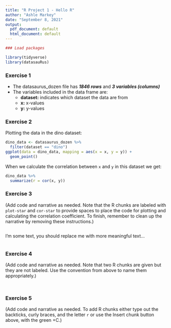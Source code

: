 ```yaml
---
title: "R Project 1 - Hello R"
author: "Ashle Markey"
date: "September 8, 2021"
output:
  pdf_document: default
  html_document: default
---
```


```r
### Load packages
```
```r
library(tidyverse) 
library(datasauRus)
```


### Exercise 1  
  - The datasaurus_dozen file has ***1846 rows*** and ***3 variables (columns)***
  - The variables included in the data frame are:
    + **dataset:** indicates which dataset the data are from
    + **x:** x-values 
    + **y:** y-values 

### Exercise 2

Plotting the data in the dino dataset:  

```r
dino_data <- datasaurus_dozen %>%
  filter(dataset == "dino")
ggplot(data = dino_data, mapping = aes(x = x, y = y)) +
  geom_point()
```
  
  When we calculate the correlation between `x` and `y` in this dataset we get:

```r
dino_data %>%
  summarize(r = cor(x, y))
```

### Exercise 3

(Add code and narrative as needed. Note that the R chunks are labeled with `plot-star` and `cor-star` to provide spaces to place the code for plotting and calculating the correlation coefficient. To finish, remember to clean up the narrative by removing these instructions.)



```r


```

I'm some text, you should replace me with more meaningful text...
 
```r


```

### Exercise 4

(Add code and narrative as needed. Note that two R chunks are given but they are not labeled. Use the convention from above to name them appropriately.)

```r


```

```r


```

### Exercise 5

(Add code and narrative as needed. To add R chunks either type out the backticks, curly braces, and the letter `r` or use the Insert chunk button above, with the green +C.)
